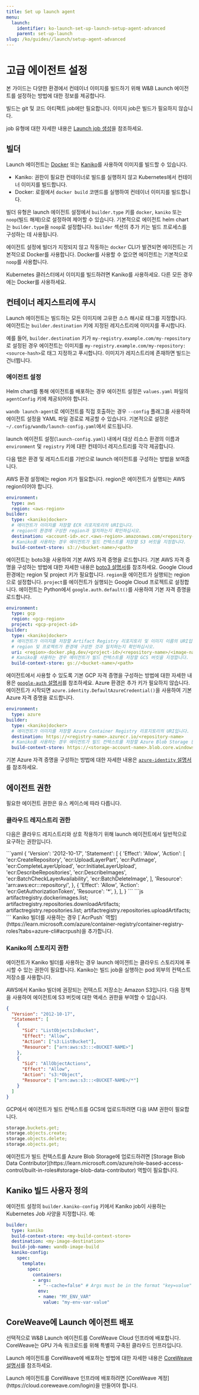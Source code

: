 ```yaml
---
title: Set up launch agent
menu:
  launch:
    identifier: ko-launch-set-up-launch-setup-agent-advanced
    parent: set-up-launch
slug: /ko/guides//launch/setup-agent-advanced
---
```


# 고급 에이전트 설정

본 가이드는 다양한 환경에서 컨테이너 이미지를 빌드하기 위해 W&B Launch 에이전트를 설정하는 방법에 대한 정보를 제공합니다.

<Note>
빌드는 git 및 코드 아티팩트 job에만 필요합니다. 이미지 job은 빌드가 필요하지 않습니다.

job 유형에 대한 자세한 내용은 [Launch job 생성](/ko/launch/create-and-deploy-jobs/create-launch-job)을 참조하세요.
</Note>

## 빌더

Launch 에이전트는 [Docker](https://docs.docker.com/) 또는 [Kaniko](https://github.com/GoogleContainerTools/kaniko)를 사용하여 이미지를 빌드할 수 있습니다.

*   Kaniko: 권한이 필요한 컨테이너로 빌드를 실행하지 않고 Kubernetes에서 컨테이너 이미지를 빌드합니다.
*   Docker: 로컬에서 `docker build` 코맨드를 실행하여 컨테이너 이미지를 빌드합니다.

빌더 유형은 launch 에이전트 설정에서 `builder.type` 키를 `docker`, `kaniko` 또는 `noop`(빌드 해제)으로 설정하여 제어할 수 있습니다. 기본적으로 에이전트 helm chart는 `builder.type`을 `noop`로 설정합니다. `builder` 섹션의 추가 키는 빌드 프로세스를 구성하는 데 사용됩니다.

에이전트 설정에 빌더가 지정되지 않고 작동하는 `docker` CLI가 발견되면 에이전트는 기본적으로 Docker를 사용합니다. Docker를 사용할 수 없으면 에이전트는 기본적으로 `noop`를 사용합니다.

<Note>
Kubernetes 클러스터에서 이미지를 빌드하려면 Kaniko를 사용하세요. 다른 모든 경우에는 Docker를 사용하세요.
</Note>

## 컨테이너 레지스트리에 푸시

Launch 에이전트는 빌드하는 모든 이미지에 고유한 소스 해시로 태그를 지정합니다. 에이전트는 `builder.destination` 키에 지정된 레지스트리에 이미지를 푸시합니다.

예를 들어, `builder.destination` 키가 `my-registry.example.com/my-repository`로 설정된 경우 에이전트는 이미지를 `my-registry.example.com/my-repository:<source-hash>`로 태그 지정하고 푸시합니다. 이미지가 레지스트리에 존재하면 빌드는 건너뜁니다.

### 에이전트 설정

Helm chart를 통해 에이전트를 배포하는 경우 에이전트 설정은 `values.yaml` 파일의 `agentConfig` 키에 제공되어야 합니다.

`wandb launch-agent`로 에이전트를 직접 호출하는 경우 `--config` 플래그를 사용하여 에이전트 설정을 YAML 파일 경로로 제공할 수 있습니다. 기본적으로 설정은 `~/.config/wandb/launch-config.yaml`에서 로드됩니다.

launch 에이전트 설정(`launch-config.yaml`) 내에서 대상 리소스 환경의 이름과 `environment` 및 `registry` 키에 대한 컨테이너 레지스트리를 각각 제공합니다.

다음 탭은 환경 및 레지스트리를 기반으로 launch 에이전트를 구성하는 방법을 보여줍니다.

<Tabs>
<Tab title="Tab">
AWS 환경 설정에는 region 키가 필요합니다. region은 에이전트가 실행되는 AWS region이어야 합니다.

```yaml title="launch-config.yaml"
environment:
  type: aws
  region: <aws-region>
builder:
  type: <kaniko|docker>
  # 에이전트가 이미지를 저장할 ECR 리포지토리의 URI입니다.
  # region이 환경에 구성한 region과 일치하는지 확인하십시오.
  destination: <account-id>.ecr.<aws-region>.amazonaws.com/<repository-name>
  # Kaniko를 사용하는 경우 에이전트가 빌드 컨텍스트를 저장할 S3 버킷을 지정합니다.
  build-context-store: s3://<bucket-name>/<path>
```

에이전트는 boto3을 사용하여 기본 AWS 자격 증명을 로드합니다. 기본 AWS 자격 증명을 구성하는 방법에 대한 자세한 내용은 [boto3 설명서](https://boto3.amazonaws.com/v1/documentation/api/latest/index.html)를 참조하세요.
</Tab>
<Tab title="Tab">
Google Cloud 환경에는 region 및 project 키가 필요합니다. `region`을 에이전트가 실행되는 region으로 설정합니다. `project`를 에이전트가 실행되는 Google Cloud 프로젝트로 설정합니다. 에이전트는 Python에서 `google.auth.default()`를 사용하여 기본 자격 증명을 로드합니다.

```yaml title="launch-config.yaml"
environment:
  type: gcp
  region: <gcp-region>
  project: <gcp-project-id>
builder:
  type: <kaniko|docker>
  # 에이전트가 이미지를 저장할 Artifact Registry 리포지토리 및 이미지 이름의 URI입니다.
  # region 및 프로젝트가 환경에 구성한 것과 일치하는지 확인하십시오.
  uri: <region>-docker.pkg.dev/<project-id>/<repository-name>/<image-name>
  # Kaniko를 사용하는 경우 에이전트가 빌드 컨텍스트를 저장할 GCS 버킷을 지정합니다.
  build-context-store: gs://<bucket-name>/<path>
```

에이전트에서 사용할 수 있도록 기본 GCP 자격 증명을 구성하는 방법에 대한 자세한 내용은 [`google-auth` 설명서](https://google-auth.readthedocs.io/en/latest/reference/google.auth.html#google.auth.default)를 참조하세요.
</Tab>
<Tab title="Tab">
Azure 환경은 추가 키가 필요하지 않습니다. 에이전트가 시작되면 `azure.identity.DefaultAzureCredential()`을 사용하여 기본 Azure 자격 증명을 로드합니다.

```yaml title="launch-config.yaml"
environment:
  type: azure
builder:
  type: <kaniko|docker>
  # 에이전트가 이미지를 저장할 Azure Container Registry 리포지토리의 URI입니다.
  destination: https://<registry-name>.azurecr.io/<repository-name>
  # Kaniko를 사용하는 경우 에이전트가 빌드 컨텍스트를 저장할 Azure Blob Storage 컨테이너를 지정합니다.
  build-context-store: https://<storage-account-name>.blob.core.windows.net/<container-name>
```

기본 Azure 자격 증명을 구성하는 방법에 대한 자세한 내용은 [`azure-identity` 설명서](https://learn.microsoft.com/python/api/azure-identity/azure.identity.defaultazurecredential?view=azure-python)를 참조하세요.
</Tab>
</Tabs>

## 에이전트 권한

필요한 에이전트 권한은 유스 케이스에 따라 다릅니다.

### 클라우드 레지스트리 권한

다음은 클라우드 레지스트리와 상호 작용하기 위해 launch 에이전트에서 일반적으로 요구하는 권한입니다.

<Tabs>
<Tab title="Tab">
```yaml
{
  'Version': '2012-10-17',
  'Statement':
    [
      {
        'Effect': 'Allow',
        'Action':
          [
            'ecr:CreateRepository',
            'ecr:UploadLayerPart',
            'ecr:PutImage',
            'ecr:CompleteLayerUpload',
            'ecr:InitiateLayerUpload',
            'ecr:DescribeRepositories',
            'ecr:DescribeImages',
            'ecr:BatchCheckLayerAvailability',
            'ecr:BatchDeleteImage',
          ],
        'Resource': 'arn:aws:ecr:<region>:<account-id>:repository/<repository>',
      },
      {
        'Effect': 'Allow',
        'Action': 'ecr:GetAuthorizationToken',
        'Resource': '*',
      },
    ],
}
```
</Tab>
<Tab title="Tab">
```js
artifactregistry.dockerimages.list;
artifactregistry.repositories.downloadArtifacts;
artifactregistry.repositories.list;
artifactregistry.repositories.uploadArtifacts;
```
</Tab>
<Tab title="Tab">
Kaniko 빌더를 사용하는 경우 [`AcrPush` 역할](https://learn.microsoft.com/azure/container-registry/container-registry-roles?tabs=azure-cli#acrpush)을 추가합니다.
</Tab>
</Tabs>

### Kaniko의 스토리지 권한

에이전트가 Kaniko 빌더를 사용하는 경우 launch 에이전트는 클라우드 스토리지에 푸시할 수 있는 권한이 필요합니다. Kaniko는 빌드 job을 실행하는 pod 외부의 컨텍스트 저장소를 사용합니다.

<Tabs>
<Tab title="Tab">
AWS에서 Kaniko 빌더에 권장되는 컨텍스트 저장소는 Amazon S3입니다. 다음 정책을 사용하여 에이전트에 S3 버킷에 대한 액세스 권한을 부여할 수 있습니다.

```json
{
  "Version": "2012-10-17",
  "Statement": [
    {
      "Sid": "ListObjectsInBucket",
      "Effect": "Allow",
      "Action": ["s3:ListBucket"],
      "Resource": ["arn:aws:s3:::<BUCKET-NAME>"]
    },
    {
      "Sid": "AllObjectActions",
      "Effect": "Allow",
      "Action": "s3:*Object",
      "Resource": ["arn:aws:s3:::<BUCKET-NAME>/*"]
    }
  ]
}
```
</Tab>
<Tab title="Tab">
GCP에서 에이전트가 빌드 컨텍스트를 GCS에 업로드하려면 다음 IAM 권한이 필요합니다.

```js
storage.buckets.get;
storage.objects.create;
storage.objects.delete;
storage.objects.get;
```
</Tab>
<Tab title="Tab">
에이전트가 빌드 컨텍스트를 Azure Blob Storage에 업로드하려면 [Storage Blob Data Contributor](https://learn.microsoft.com/azure/role-based-access-control/built-in-roles#storage-blob-data-contributor) 역할이 필요합니다.
</Tab>
</Tabs>

## Kaniko 빌드 사용자 정의

에이전트 설정의 `builder.kaniko-config` 키에서 Kaniko job이 사용하는 Kubernetes Job 사양을 지정합니다. 예:

```yaml title="launch-config.yaml"
builder:
  type: kaniko
  build-context-store: <my-build-context-store>
  destination: <my-image-destination>
  build-job-name: wandb-image-build
  kaniko-config:
    spec:
      template:
        spec:
          containers:
          - args:
            - "--cache=false" # Args must be in the format "key=value"
            env:
            - name: "MY_ENV_VAR"
              value: "my-env-var-value"
```

## CoreWeave에 Launch 에이전트 배포
선택적으로 W&B Launch 에이전트를 CoreWeave Cloud 인프라에 배포합니다. CoreWeave는 GPU 가속 워크로드를 위해 특별히 구축된 클라우드 인프라입니다.

Launch 에이전트를 CoreWeave에 배포하는 방법에 대한 자세한 내용은 [CoreWeave 설명서](https://docs.coreweave.com/partners/weights-and-biases#integration)를 참조하세요.

<Note>
Launch 에이전트를 CoreWeave 인프라에 배포하려면 [CoreWeave 계정](https://cloud.coreweave.com/login)을 만들어야 합니다.
</Note>
